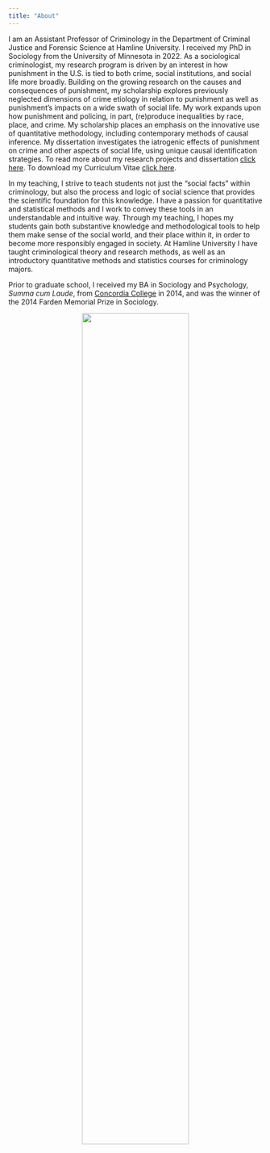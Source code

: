 ```yaml
---
title: "About"
---
```


I am an Assistant Professor of Criminology in the Department of Criminal Justice and Forensic Science at Hamline University. I received my PhD in Sociology from the University of Minnesota in 2022. As a sociological criminologist, my research program is driven by an interest in how punishment in the U.S. is tied to both crime, social institutions, and social life more broadly. Building on the growing research on the causes and consequences of punishment, my scholarship explores previously neglected dimensions of crime etiology in relation to punishment as well as punishment's impacts on a wide swath of social life. My work expands upon how punishment and policing, in part, (re)produce inequalities by race, place, and crime. My scholarship places an emphasis on the innovative use of quantitative methodology, including contemporary methods of causal inference.  My dissertation investigates the iatrogenic effects of punishment on crime and other aspects of social life, using unique causal identification strategies. To read more about my research projects and dissertation [click here](research.html). To download my Curriculum Vitae [click here](cv.html). 

In my teaching, I strive to teach students not just the “social facts” within criminology, but also the process and logic of social science that provides the scientific foundation for this knowledge. I have a passion for quantitative and statistical methods and I work to convey these tools in an understandable and intuitive way. Through my teaching, I hopes my students gain both substantive knowledge and methodological tools to help them make sense of the social world, and their place within it, in order to become more responsibly engaged in society. At Hamline University I have taught criminological theory and research methods, as well as an introductory quantitative methods and statistics courses for criminology majors. 

Prior to graduate school, I received my BA in Sociology and Psychology, 
*Summa cum Laude*, from [Concordia College](https://www.concordiacollege.edu/) in 2014, and was the winner of the 2014 Farden Memorial Prize in Sociology. 



<center>
![](images/ry.png){width=65%}
</center>



